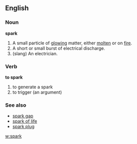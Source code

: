 ==English==
===Noun===
'''spark'''
#A small particle of [[glow]]ing matter, either [[molten]] or on [[fire]].
#A short or small burst of electrical discharge.
#(slang) An electrician.



===Verb===
'''to spark'''
#to generate a spark
#to trigger (an argument)


===See also===
*[[spark gap]]
*[[spark of life]]
*[[spark plug]]

[[w:spark]]